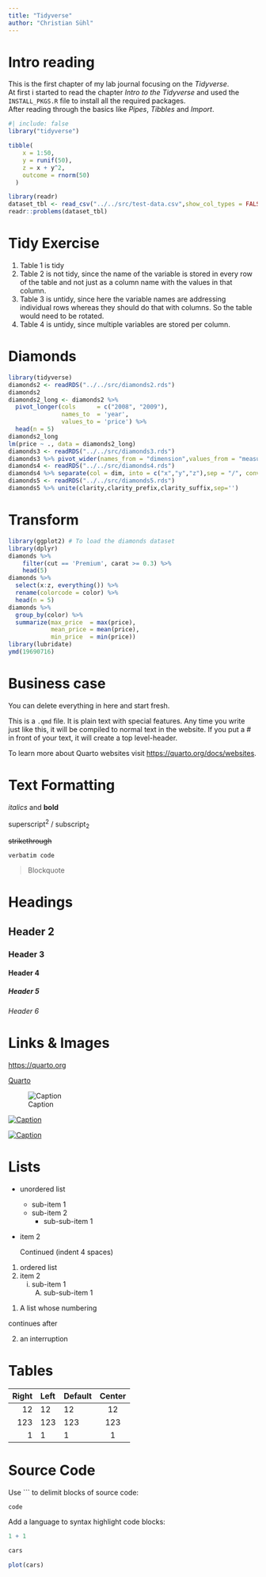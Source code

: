 ```yaml
---
title: "Tidyverse"
author: "Christian Sühl"
---
```


# Intro reading
| This is the first chapter of my lab journal focusing on the *Tidyverse*.
| At first i started to read the chapter *Intro to the Tidyverse* and used the `INSTALL_PKGS.R` file to install all the required packages.
| After reading through the basics like *Pipes*, *Tibbles* and *Import*.

```r
#| include: false
library("tidyverse")
```
```r
tibble(
    x = 1:50,
    y = runif(50), 
    z = x + y^2,
    outcome = rnorm(50)
  )
```

```r
library(readr)
dataset_tbl <- read_csv("../../src/test-data.csv",show_col_types = FALSE)
readr::problems(dataset_tbl)
```

# Tidy Exercise
1. Table 1 is tidy
2. Table 2 is not tidy, since the name of the variable is stored in every row of the table and not just as a column name with the values in that column.
3. Table 3 is untidy, since here the variable names are addressing individual rows whereas they should do that with columns. So the table would need to be rotated.
4. Table 4 is untidy, since multiple variables are stored per column.

# Diamonds
```r
library(tidyverse)
diamonds2 <- readRDS("../../src/diamonds2.rds")
diamonds2
diamonds2_long <- diamonds2 %>% 
  pivot_longer(cols      = c("2008", "2009"), 
               names_to  = 'year', 
               values_to = 'price') %>% 
  head(n = 5)
diamonds2_long
lm(price ~ ., data = diamonds2_long)
diamonds3 <- readRDS("../../src/diamonds3.rds")
diamonds3 %>% pivot_wider(names_from = "dimension",values_from = "measurement") %>% head(n=5)
diamonds4 <- readRDS("../../src/diamonds4.rds")
diamonds4 %>% separate(col = dim, into = c("x","y","z"),sep = "/", convert = T)
diamonds5 <- readRDS("../../src/diamonds5.rds")
diamonds5 %>% unite(clarity,clarity_prefix,clarity_suffix,sep='')
```

# Transform
```r
library(ggplot2) # To load the diamonds dataset
library(dplyr)
diamonds %>% 
    filter(cut == 'Premium', carat >= 0.3) %>% 
    head(5)
diamonds %>% 
  select(x:z, everything()) %>%
  rename(colorcode = color) %>%
  head(n = 5)
diamonds %>%
  group_by(color) %>%
  summarize(max_price  = max(price),
            mean_price = mean(price),
            min_price  = min(price))
library(lubridate)
ymd(19690716)
```

# Business case


::: callout-note
You can delete everything in here and start fresh.
:::

This is a `.qmd` file. It is plain text with special features. Any time you write just like this, it will be compiled to normal text in the website. If you put a \# in front of your text, it will create a top level-header.

To learn more about Quarto websites visit <https://quarto.org/docs/websites>.

# Text Formatting

*italics* and **bold**

superscript^2^ / subscript~2~

~~strikethrough~~

`verbatim code`

> Blockquote

# Headings

## Header 2
### Header 3
#### Header 4
##### Header 5
###### Header 6

# Links & Images

<https://quarto.org>

[Quarto](https://quarto.org)

![Caption](../../assets/img/elephant.png)

[![Caption](../../assets/img/elephant.png)](https://quarto.org)

[![Caption](../../assets/img/elephant.png)](https://quarto.org "An elephant")


# Lists

* unordered list
    + sub-item 1
    + sub-item 2
        - sub-sub-item 1
        
*   item 2

    Continued (indent 4 spaces)
    
    
1. ordered list
2. item 2
    i) sub-item 1
         A.  sub-sub-item 1
         
(@)  A list whose numbering

continues after

(@)  an interruption

# Tables

| Right | Left | Default | Center |
|------:|:-----|---------|:------:|
|   12  |  12  |    12   |    12  |
|  123  |  123 |   123   |   123  |
|    1  |    1 |     1   |     1  |

# Source Code

Use ``` to delimit blocks of source code:

```
code
```

Add a language to syntax highlight code blocks:

```r
1 + 1
```

```r
cars
```

```r
plot(cars)
```
